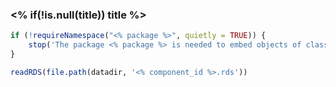 ### <% if(!is.null(title)) title %>

<!-- Component created on <% timestamp %> -->

```r
if (!requireNamespace("<% package %>", quietly = TRUE)) {
    stop('The package <% package %> is needed to embed objects of class <% class %>.', call. = FALSE)
}

readRDS(file.path(datadir, '<% component_id %>.rds'))
```


